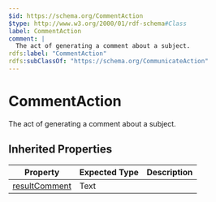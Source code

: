 ```yaml
---
$id: https://schema.org/CommentAction
$type: http://www.w3.org/2000/01/rdf-schema#Class
label: CommentAction
comment: |
  The act of generating a comment about a subject.
rdfs:label: "CommentAction"
rdfs:subClassOf: "https://schema.org/CommunicateAction"
---
```


# CommentAction

The act of generating a comment about a subject.

## Inherited Properties

| Property | Expected Type | Description |
| --- | --- | --- |
| [resultComment](https://schema.org/resultComment) | Text |  |
